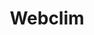 ---
slug: webclim
link: /projects/webclim/
category: 'projects'
title: Webclim
publicData: Sep 11th 2020
pagesCount: 2
pages: 
        - page:
            - image: test
            - title: Главная,
        - page:
            - image: test
            - title: Продукты
sortIdx: 450
---